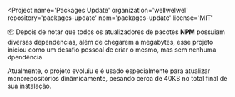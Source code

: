 
<Project
  name='Packages Update'
  organization='wellwelwel'
  repository='packages-update'
  npm='packages-update'
  license='MIT'
>

📦 Depois de notar que todos os atualizadores de pacotes **NPM** possuiam diversas dependências, além de chegarem a megabytes, esse projeto iniciou como um desafio pessoal de criar o mesmo, mas sem nenhuma dpendência.

Atualmente, o projeto evoluiu e é usado especialmente para atualizar monorepositórios dinâmicamente, pesando cerca de 40KB no total final de sua instalação.

</Project>
